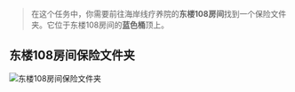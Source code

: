 > 在这个任务中，你需要前往海岸线疗养院的**东楼108房间**找到一个保险文件夹。它位于东楼108房间的**蓝色桶**顶上。

## 东楼108房间保险文件夹

![东楼108房间保险文件夹](/tarkov/images/guides/cargo-x-part-2/c84af946-cfe9-47ec-94b3-ceb107b5dd63.webp "东楼108房间保险文件夹")
